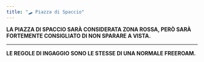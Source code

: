 ```yaml
---
title: "🛹 Piazza di Spaccio"
---
```


**LA PIAZZA DI SPACCIO SARÀ CONSIDERATA ZONA ROSSA, PERÒ SARÀ FORTEMENTE CONSIGLIATO DI NON SPARARE A VISTA.**

---

**LE REGOLE DI INGAGGIO SONO LE STESSE DI UNA NORMALE FREEROAM.**
